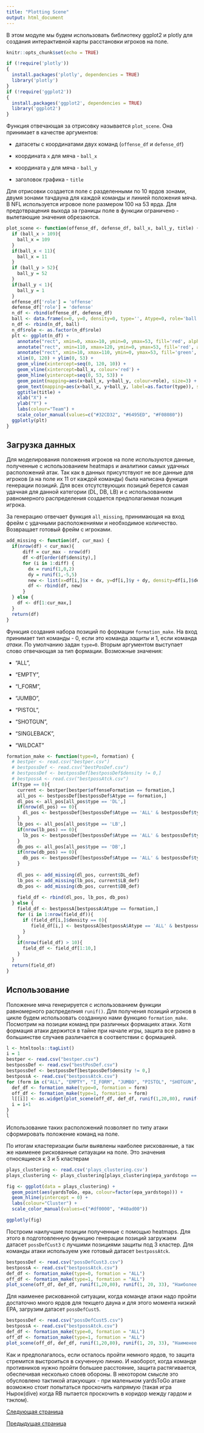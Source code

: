 ```yaml
---
title: "Plotting Scene"
output: html_document
---
```


В этом модуле мы будем использовать библиотеку ggplot2 и plotly для создания интерактивной карты расстановки игроков на поле.

```r
knitr::opts_chunk$set(echo = TRUE)

if (!require('plotly'))
{
  install.packages('plotly', dependencies = TRUE)
  library('plotly')
}
if (!require('ggplot2'))
{
  install.packages('ggplot2', dependencies = TRUE)
  library('ggplot2')
}
```

Функция отвечающая за отрисовку называется `plot_scene`. 
Она принимает в качестве аргументов:

- датасеты с координатами двух команд (`offense_df` и `defense_df`)

- координата `x` для мяча - `ball_x` 

- координата `y` для мяча - `ball_y`

- заголовок графика - `title`

Для отрисовки создается поле с разделенными по 10 ярдов зонами, двумя зонами тачдауна для каждой команды и линией положения мяча. В NFL используется игровое поле размером 100 на 53 ярда. Для предотврацения выхода за границы поле в функции ограничено - вылетающие значения обрезаются.

```r
plot_scene <- function(offense_df, defense_df, ball_x, ball_y, title) {
  if (ball_x > 109){
    ball_x = 109
  }
  if(ball_x < 11){
    ball_x = 11
  }
  if (ball_y > 52){
    ball_y = 52
  }
  if(ball_y < 1){
    ball_y = 1
  }
  offense_df['role'] = 'offense'
  defense_df['role'] = 'defense'
  n_df <- rbind(offense_df, defense_df)
  ball <- data.frame(x=0, y=0, density=0, type='', Atype=0, role='ball')
  n_df <- rbind(n_df, ball)
  n_df$role <- as.factor(n_df$role)
  plt <- ggplot(n_df) + 
    annotate("rect", xmin=0, xmax=10, ymin=0, ymax=53, fill='red', alpha=.2) + 
    annotate("rect", xmin=110, xmax=120, ymin=0, ymax=53, fill='red', alpha=.2) + 
    annotate("rect", xmin=10, xmax=110, ymin=0, ymax=53, fill='green', alpha=.2) + 
    xlim(0, 120) + ylim(0, 53) + 
    geom_vline(xintercept=seq(0, 120, 10)) + 
    geom_vline(xintercept=ball_x, colour='red') +
    geom_hline(yintercept=seq(0, 53, 53)) + 
    geom_point(mapping=aes(x+ball_x, y+ball_y, colour=role), size=3) + 
    geom_text(mapping=aes(x+ball_x, y+ball_y, label=as.factor(type)), size=2.5) +
    ggtitle(title) +
    xlab("X") +
    ylab("Y") +
    labs(colour="Team") +
    scale_color_manual(values=c("#32CD32", "#6495ED", "#F08080"))
  ggplotly(plt)
}
```

## Загрузка данных

Для моделирования положения игроков на поле используются данные, полученные с использованием heatmaps и аналитики самых удачных расположений атак. Так как в данных присутствуют не все данные для игроков (а на поле их 11 от каждой команды) была написана функция генерации позиций. Для всех отсутствующих позиций берется самая удачная для данной категории (DL, DB, LB) и с использованием равномерного распределения создается предполагаемая позиция игрока.

За генерацию отвечает функция `all_missing`, принимающая на вход фрейм с удачными расположениями и необходимое количество. Возвращает готовый фрейм с игроками.

```r
add_missing <- function(df, cur_max) {
  if(nrow(df) < cur_max){
      diff = cur_max - nrow(df)
      df <-df[order(df$density),]
      for (i in 1:diff) {
        dx = runif(1,0,2)
        dy = runif(1,-5,5)
        new <- list(x=df[i,]$x + dx, y=df[i,]$y + dy, density=df[i,]$density, type=df[i,]$type, Atype=df[i,]$Atype)
        df <- rbind(df, new)
      }
  } else {
    df <- df[1:cur_max,]
  }
  return(df)
}
```

Функция создания набора позиций по формации `formation_make`. На вход принимает тип команды - 0, если это команда *защиты* и 1, если команда *атаки*. По умолчанию задан `type=0`. Вторым аргументом выступает слово отвечающая за тип формации. Возможные значения:

- "ALL",

- "EMPTY", 

- "I_FORM", 

- "JUMBO", 

- "PISTOL", 

- "SHOTGUN", 

- "SINGLEBACK", 

- "WILDCAT"

```r
formation_make <- function(type=0, formation) {
  # bestper <- read.csv("bestper.csv")
  # bestpossDef <- read.csv("bestPosDef.csv")
  # bestpossDef <- bestpossDef[bestpossDef$density != 0,]
  # bestpossA <- read.csv("bestpossAtck.csv")
  if(type == 0){
    current <- bestper[bestper$offenseFormation == formation,]
    all_pos <- bestpossDef[bestpossDef$Atype == formation,]
    dl_pos <- all_pos[all_pos$type == 'DL',]
    if(nrow(dl_pos) == 0){
      dl_pos <- bestpossDef[bestpossDef$Atype == 'ALL' & bestpossDef$type == 'DL',]
    }
    lb_pos <- all_pos[all_pos$type == 'LB',]
    if(nrow(lb_pos) == 0){
      lb_pos <- bestpossDef[bestpossDef$Atype == 'ALL' & bestpossDef$type == 'LB',]
    }
    db_pos <- all_pos[all_pos$type == 'DB',]
    if(nrow(db_pos) == 0){
      db_pos <- bestpossDef[bestpossDef$Atype == 'ALL' & bestpossDef$type == 'DB',]
    }
    
    dl_pos <- add_missing(dl_pos, current$DL_def)
    lb_pos <- add_missing(lb_pos, current$LB_def)
    db_pos <- add_missing(db_pos, current$DB_def)
    
    field_df <- rbind(dl_pos, lb_pos, db_pos)
  } else {
    field_df <- bestpossA[bestpossA$Atype == formation,]
    for (i in 1:nrow(field_df)){
      if (field_df[i,]$density == 0){
         field_df[i,] <- bestpossA[bestpossA$Atype == 'ALL' & bestpossA$type == field_df[i,]$type,]
      }
    }
    if(nrow(field_df) > 10){
      field_df <- field_df[1:10,]
    }
  }
  return(field_df)
}
```

## Использование

Положение мяча генерируется с использованием функции равномерного распределния `runif()`. Для получения позиций игроков в цикле будем использовать созданную нами функцию `formation_make`. Посмотрим на позиции команд при различных формациях атаки. Хотя формация атаки держится в тайне при начале игры, защита все равно в большинстве случаев различается в соответствии с формацией.

```r
l <- htmltools::tagList()
i = 1
bestper <- read.csv("bestper.csv")
bestpossDef <- read.csv("bestPosDef.csv")
bestpossDef <- bestpossDef[bestpossDef$density != 0,]
bestpossA <- read.csv("bestpossAtck.csv")
for (form in c("ALL", "EMPTY", "I_FORM", "JUMBO", "PISTOL", "SHOTGUN", "SINGLEBACK", "WILDCAT")) {
  def_df <- formation_make(type=0, formation = form)
  off_df <- formation_make(type=1, formation = form)
  l[[i]] <- as.widget(plot_scene(off_df, def_df, runif(1,20,80), runif(1, 20, 33), paste("Моделирование игры NFL -", form)))
  i = i+1
}
l
```

Использование таких расположений позволяет по типу атаки сформировать положение команд на поле.

По итогам кластеризации были выявлены наиболее рискованные, а так же наименее рискованные ситауации на поле. Это значения относящиеся к 3 и 5 кластерам 

```r
plays_clustering <- read.csv('plays_clustering.csv')
plays_clustering <- plays_clustering[plays_clustering$epa_yardstogo == 3 | plays_clustering$epa_yardstogo == 5,]

fig <- ggplot(data = plays_clustering) + 
  geom_point(aes(yardsToGo, epa, colour=factor(epa_yardstogo))) +
  geom_hline(yintercept = 0) +
  labs(colour="Cluster") +
  scale_color_manual(values=c("#df0000", "#40ad00"))

ggplotly(fig)
```

Построим наилучшие позиции полученные с помощью heatmaps. Для этого в подготовленную функцию генерации позиций загружаем датасет `possDefCust3` с лучшими позициями защиты под 3 кластер. Для команды атаки используем уже готовый датасет `bestpossAtck`.

```r
bestpossDef <- read.csv("possDefCust3.csv")
bestpossA <- read.csv("bestpossAtck.csv")
def_df <- formation_make(type=0, formation = "ALL")
off_df <- formation_make(type=1, formation = "ALL")
plot_scene(off_df, def_df, runif(1,20,80), runif(1, 20, 33), "Наиболее рискованная ситуация")
```

Для наименее рискованной ситуации, когда команде атаки надо пройти достаточно много ярдов для текщего дауна и для этого момента низкий EPA, загрузим датасет `possDefCust5`.

```r
bestpossDef <- read.csv("possDefCust5.csv")
bestpossA <- read.csv("bestpossAtck.csv")
def_df <- formation_make(type=0, formation = "ALL")
off_df <- formation_make(type=1, formation = "ALL")
plot_scene(off_df, def_df, runif(1,20,80), runif(1, 20, 33), "Наименее рискованная ситуация")
```

Как и предполагалось, если осталось пройти немного ярдов, то защита стремится выстроиться в скученную линию. И наоборот, когда команде противников нужно пройти большее расстояние, защита растягивается, обеспечивая несколько слоев обороны. В некотором смысле это обусловлено тактикой атакующих - при маленьком yardsToGo атаке возможно стоит попытаться проскочить напрямую (такая игра Нырок(dive) когда RB пытается проскочить в коридор между гардом и тэклом).


<a href="page5.html">Следующая страница</a>

<p></p>

<a href="page3.html">Предыдущая страница</a>

<p></p>
